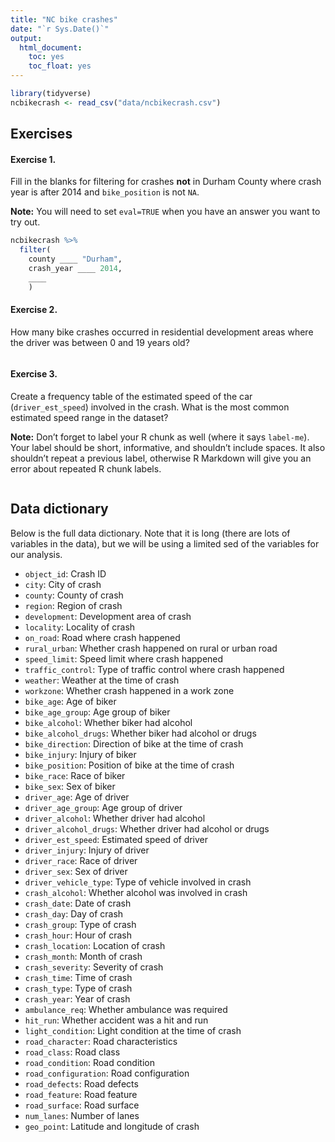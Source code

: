 ```yaml
---
title: "NC bike crashes"
date: "`r Sys.Date()`"
output: 
  html_document: 
    toc: yes
    toc_float: yes
---
```


```r
library(tidyverse)
ncbikecrash <- read_csv("data/ncbikecrash.csv")
```

## Exercises

#### Exercise 1.

Fill in the blanks for filtering for crashes **not** in Durham County where crash 
year is after 2014 and `bike_position` is not `NA`.

**Note:** You will need to set `eval=TRUE` when you have an answer you want to try out.

```r
ncbikecrash %>%
  filter(
    county ____ "Durham", 
    crash_year ____ 2014,
    ____
    )
```

#### Exercise 2.

How many bike crashes occurred in residential development areas where the 
driver was between 0 and 19 years old?

```r

```

#### Exercise 3.

Create a frequency table of the estimated speed of the car (`driver_est_speed`) 
involved in the crash. What is the most common estimated speed range in the 
dataset?

**Note:** Don't forget to label your R chunk as well (where it says `label-me`). 
Your label should be short, informative, and shouldn't include spaces. It also 
shouldn't repeat a previous label, otherwise R Markdown will give you an 
error about repeated R chunk labels.

```r

```


## Data dictionary

Below is the full data dictionary. Note that it is long (there are lots of variables in the data), but we will be using a limited sed of the variables for our analysis.

- `object_id`: Crash ID
- `city`: City of crash
- `county`: County of crash
- `region`: Region of crash
- `development`: Development area of crash
- `locality`: Locality of crash
- `on_road`: Road where crash happened
- `rural_urban`: Whether crash happened on rural or urban road
- `speed_limit`: Speed limit where crash happened
- `traffic_control`: Type of traffic control where crash happened
- `weather`: Weather at the time of crash
- `workzone`: Whether crash happened in a work zone
- `bike_age`: Age of biker
- `bike_age_group`: Age group of biker
- `bike_alcohol`: Whether biker had alcohol
- `bike_alcohol_drugs`: Whether biker had alcohol or drugs
- `bike_direction`: Direction of bike at the time of crash
- `bike_injury`: Injury of biker
- `bike_position`: Position of bike at the time of crash
- `bike_race`: Race of biker
- `bike_sex`: Sex of biker
- `driver_age`: Age of driver
- `driver_age_group`: Age group of driver
- `driver_alcohol`: Whether driver had alcohol
- `driver_alcohol_drugs`: Whether driver had alcohol or drugs
- `driver_est_speed`: Estimated speed of driver
- `driver_injury`: Injury of driver
- `driver_race`: Race of driver
- `driver_sex`: Sex of driver
- `driver_vehicle_type`: Type of vehicle involved in crash
- `crash_alcohol`: Whether alcohol was involved in crash
- `crash_date`: Date of crash
- `crash_day`: Day of crash
- `crash_group`: Type of crash
- `crash_hour`: Hour of crash
- `crash_location`: Location of crash
- `crash_month`: Month of crash
- `crash_severity`: Severity of crash
- `crash_time`: Time of crash
- `crash_type`: Type of crash
- `crash_year`: Year of crash
- `ambulance_req`: Whether ambulance was required
- `hit_run`: Whether accident was a hit and run
- `light_condition`: Light condition at the time of crash
- `road_character`: Road characteristics
- `road_class`: Road class
- `road_condition`: Road condition
- `road_configuration`: Road configuration
- `road_defects`: Road defects
- `road_feature`: Road feature
- `road_surface`: Road surface
- `num_lanes`: Number of lanes
- `geo_point`: Latitude and longitude of crash
